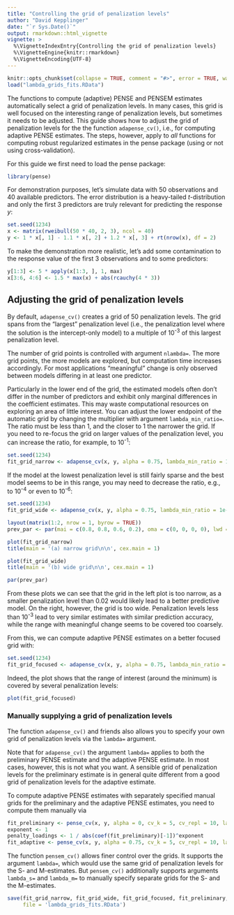 ```yaml
---
title: "Controlling the grid of penalization levels"
author: "David Kepplinger"
date: "`r Sys.Date()`"
output: rmarkdown::html_vignette
vignette: >
  %\VignetteIndexEntry{Controlling the grid of penalization levels}
  %\VignetteEngine{knitr::rmarkdown}
  %\VignetteEncoding{UTF-8}
---
```


```r
knitr::opts_chunk$set(collapse = TRUE, comment = "#>", error = TRUE, warning = TRUE)
load("lambda_grids_fits.RData")
```

The functions to compute (adaptive) PENSE and PENSEM estimates automatically select a grid of penalization levels.
In many cases, this grid is well focused on the interesting range of penalization levels, but sometimes it needs to be adjusted.
This guide shows how to adjust the grid of penalization levels for the the function `adapense_cv()`, i.e., for computing adaptive PENSE estimates.
The steps, however, apply to *all* functions for computing robust regularized estimates in the pense package (using or not using cross-validation).

For this guide we first need to load the pense package:
```r
library(pense)
```

For demonstration purposes, let's simulate data with 50 observations and 40 available predictors.
The error distribution is a heavy-tailed *t*-distribution and only the first 3 predictors are truly relevant for predicting the response *y*:
```r
set.seed(1234)
x <- matrix(rweibull(50 * 40, 2, 3), ncol = 40)
y <- 1 * x[, 1] - 1.1 * x[, 2] + 1.2 * x[, 3] + rt(nrow(x), df = 2)
```

To make the demonstration more realistic, let's add some contamination to the response value of the first 3 observations and to some predictors:
```r
y[1:3] <- 5 * apply(x[1:3, ], 1, max)
x[3:6, 4:6] <- 1.5 * max(x) + abs(rcauchy(4 * 3))
```


## Adjusting the grid of penalization levels

By default, `adapense_cv()` creates a grid of 50 penalization levels.
The grid spans from the "largest" penalization level (i.e., the penalization level where the solution is the intercept-only model) to a multiple of 10<sup>-3</sup> of this largest penalization level.

The number of grid points is controlled with argument `nlambda=`.
The more grid points, the more models are explored, but computation time increases accordingly.
For most applications "meaningful" change is only observed between models differing in at least one predictor.

Particularly in the lower end of the grid, the estimated models often don't differ in the number of predictors and exhibit only marginal differences in the coefficient estimates.
This may waste computational resources on exploring an area of little interest.
You can adjust the lower endpoint of the automatic grid by changing the multiplier with argument `lambda_min_ratio=`.
The ratio must be less than 1, and the closer to 1 the narrower the grid.
If you need to re-focus the grid on larger values of the penalization level, you can increase the ratio, for example, to 10<sup>-1</sup>:

```r
set.seed(1234)
fit_grid_narrow <- adapense_cv(x, y, alpha = 0.75, lambda_min_ratio = 1e-1, cv_k = 5, cv_repl = 10)
```

If the model at the lowest penalization level is still fairly sparse and the best model seems to be in this range, you may need to decrease the ratio, e.g., to 10<sup>-4</sup> or even to 10<sup>-6</sup>:

```r
set.seed(1234)
fit_grid_wide <- adapense_cv(x, y, alpha = 0.75, lambda_min_ratio = 1e-6, cv_k = 5, cv_repl = 10)
```

```r
layout(matrix(1:2, nrow = 1, byrow = TRUE))
prev_par <- par(mai = c(0.8, 0.8, 0.6, 0.2), oma = c(0, 0, 0, 0), lwd = 1.6, cex.main = 0.7, mgp = c(2.5, 1, 0))

plot(fit_grid_narrow)
title(main = '(a) narrow grid\n\n', cex.main = 1)

plot(fit_grid_wide)
title(main = '(b) wide grid\n\n', cex.main = 1)

par(prev_par)
```

From these plots we can see that the grid in the left plot is too narrow, as a smaller penalization level than 0.02 would likely lead to a better predictive model.
On the right, however, the grid is too wide.
Penalization levels less than 10<sup>-3</sup> lead to very similar estimates with similar prediction accuracy, while the range with meaningful change seems to be covered too coarsely.

From this, we can compute adaptive PENSE estimates on a better focused grid with:
```r
set.seed(1234)
fit_grid_focused <- adapense_cv(x, y, alpha = 0.75, lambda_min_ratio = 1e-2, cv_k = 5, cv_repl = 10)
```

Indeed, the plot shows that the range of interest (around the minimum) is covered by several penalization levels:

```r
plot(fit_grid_focused)
```


### Manually supplying a grid of penalization levels

The function `adapense_cv()` and friends also allows you to specify your own grid of penalization levels via the `lambda=` argument.

Note that for `adapense_cv()` the argument `lambda=` applies to both the preliminary PENSE estimate and the adaptive PENSE estimate.
In most cases, however, this is not what you want.
A sensible grid of penalization levels for the preliminary estimate is in general quite different from a good grid of penalization levels for the adaptive estimate.

To compute adaptive PENSE estimates with separately specified manual grids for the preliminary and the adaptive PENSE estimates, you need to compute them manually via

```r
fit_preliminary <- pense_cv(x, y, alpha = 0, cv_k = 5, cv_repl = 10, lambda = c(1e-5, 1e-4, 1e-3, 1e-2, 1e-1, 1))
exponent <- 1
penalty_loadings <- 1 / abs(coef(fit_preliminary)[-1])^exponent
fit_adaptive <- pense_cv(x, y, alpha = 0.75, cv_k = 5, cv_repl = 10, lambda = c(5e-5, 5e-4, 5e-3, 5e-2, 5e-1, 5))
```

The function `pensem_cv()` allows finer control over the grids.
It supports the argument `lambda=`, which would use the same grid of penalization levels for the S- and M-estimates.
But `pensem_cv()` additionally supports arguments `lambda_s=` and `lambda_m=` to manually specify separate grids for the S- and the M-estimates.

```r
save(fit_grid_narrow, fit_grid_wide, fit_grid_focused, fit_preliminary, fit_adaptive,
     file = 'lambda_grids_fits.RData')
```
